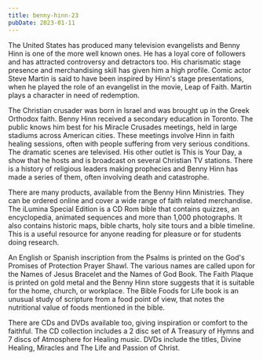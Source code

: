 ```yaml
---
title: benny-hinn-23
pubDate: 2023-01-11
---
```


The United States has produced many television evangelists and Benny Hinn is one of the more well known ones. He has a loyal core of followers and has attracted controversy and detractors too. His charismatic stage presence and merchandising skill has given him a high profile. Comic actor Steve Martin is said to have been inspired by Hinn's stage presentations, when he played the role of an evangelist in the movie, Leap of Faith. Martin plays a character in need of redemption.

The Christian crusader was born in Israel and was brought up in the Greek Orthodox faith. Benny Hinn received a secondary education in Toronto. The public knows him best for his Miracle Crusades meetings, held in large stadiums across American cities. These meetings involve Hinn in faith healing sessions, often with people suffering from very serious conditions. The dramatic scenes are televised. His other outlet is This is Your Day, a show that he hosts and is broadcast on several Christian TV stations. There is a history of religious leaders making prophecies and Benny Hinn has made a series of them, often involving death and catastrophe. 

There are many products, available from the Benny Hinn Ministries. They can be ordered online and cover a wide range of faith related merchandise. The iLumina Special Edition is a CD Rom bible that contains quizzes, an encyclopedia, animated sequences and more than 1,000 photographs. It also contains historic maps, bible charts, holy site tours and a bible timeline. This is a useful resource for anyone reading for pleasure or for students doing research.

An English or Spanish inscription from the Psalms is printed on the God's Promises of Protection Prayer Shawl. The various names are called upon for the Names of Jesus Bracelet and the Names of God Book. The Faith Plaque is printed on gold metal and the Benny Hinn store suggests that it is suitable for the home, church, or workplace. The Bible Foods for Life book is an unusual study of scripture from a food point of view, that notes the nutritional value of foods mentioned in the bible.

There are CDs and DVDs available too, giving inspiration or comfort to the faithful. The CD collection includes a 2 disc set of A Treasury of Hymns and 7 discs of Atmosphere for Healing music. DVDs include the titles, Divine Healing, Miracles and The Life and Passion of Christ.